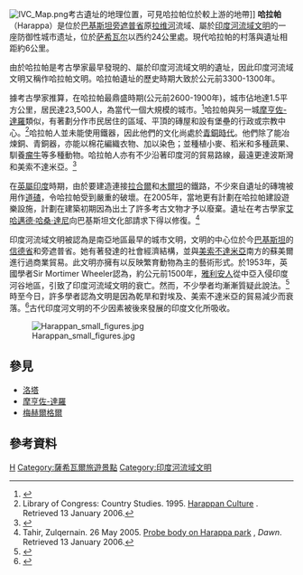 {{擴充|time=2010-6-20}}
{{Infobox ancient site
  |name = 哈拉帕
  |native_name = ਹੜੱਪਾ <br>{{Nastaliq|ہڑپّہ}} {{ur icon}}
  |alternate_name =
  |image = WellAndBathingPlatforms-Harappa.jpg
  |alt =
  |caption = 約於公元前2200-1900年建造的一個大井及沐浴場遺址，
  |map_type = Pakistan
  |map_alt =
  |map_size =
  |latd = 30
  |latm = 37
  |lats = 44
  |latNS = N
  |longd = 72
  |longm = 51
  |longs = 50
  |longEW = E
  |coordinates_display = title
  |location = [[薩希瓦爾縣|薩希瓦爾縣]], [[旁遮普省|旁遮普省]]
  |region =
  |type = 城市
  |part_of =
  |length =
  |width =
  |area = 1.5平方公里
  |height =
  |builder =
  |material =
  |built =
  |abandoned =
  |epochs = [[Periodization_of_the_Indus_Valley_Civilization|Harappa 1]] to [[Periodization_of_the_Indus_Valley_Civilization|Harappa 5]]
  |cultures = [[印度河流域文明|印度河流域文明]]
  |dependency_of =
  |occupants =
  |event =
  |excavations =
  |archaeologists =
  |condition = 遺址
  |ownership = 公眾
  |management =
  |public_access = 
  |website = <!-- {{URL|example.com}} -->
  |notes =
}}
[[Image:IVC_Map.png|thumb]]考古遺址的地理位置，可見哈拉帕位於較上游的地帶]]
'''哈拉帕'''（Harappa）是位於[[巴基斯坦|巴基斯坦]][[旁遮普省|旁遮普省]]原[[拉维河|拉维河]]流域、屬於[[印度河流域文明|印度河流域文明]]的一座防御性城市遗址，位於[[萨希瓦尔|萨希瓦尔]]以西约24公里處。現代哈拉帕的村落與遺址相距約6公里。

由於哈拉帕是考古學家最早發現的、屬於印度河流域文明的遺址，因此印度河流域文明又稱作哈拉帕文明。哈拉帕遺址的歷史時期大致於公元前3300-1300年。

據考古學家推算，在哈拉帕最鼎盛時期(公元前2600-1900年)，城市佔地達1.5平方公里，居民達23,500人，為當代一個大規模的城市。<ref>{{cite book|last=Fagan|first=Brian|title=People of the earth: an introduction to world prehistory|year=2003|publisher=Pearson|isbn=978-0-13-111316-9|page=414}}</ref>哈拉帕與另一城[[摩亨佐-達羅|摩亨佐-達羅]]類似，有著劃分作市民居住的區域、平頂的磚屋和設有堡壘的行政或宗教中心。<ref name=loc>Library of Congress: Country Studies. 1995. [http://ancienthistory.about.com/od/indusvalleyciv/a/harappanculture.htm Harappan Culture] {{Wayback|url=http://ancienthistory.about.com/od/indusvalleyciv/a/harappanculture.htm |date=20070702145021 }}. Retrieved 13 January 2006.</ref>哈拉帕人並未能使用鐵器，因此他們的文化尚處於[[青銅時代|青銅時代]]。他們除了能冶煉銅、青銅器，亦能以棉花編織衣物、加以染色；並種植小麥、稻米和多種蔬果、馴養[[瘤牛|瘤牛]]等多種動物。哈拉帕人亦有不少沿著印度河的貿易路線，最遠更達波斯灣和美索不達米亞。<ref>{{Cite book|title = Worlds Together, Worlds Apart|url = https://archive.org/details/worldstogetherwo0000poll|last = Pollard|first = Elizabeth|publisher = Norton|year = 2015|isbn = 978-0-393-92207-3|location = New York|pages = [https://archive.org/details/worldstogetherwo0000poll/page/67 67]}}</ref>

在[[英屬印度|英屬印度]]時期，由於要建造連接[[拉合爾|拉合爾]]和[[木爾坦|木爾坦]]的鐵路，不少來自遺址的磚塊被用作[[道碴|道碴]]，令哈拉帕受到嚴重的破壞。在2005年，當地更有計劃在哈拉帕建設遊樂設施，計劃在建築初期因為出土了許多考古文物才予以廢棄。遺址在考古學家[[艾哈邁德·哈桑·達尼|艾哈邁德·哈桑·達尼]]向巴基斯坦文化部請求下得以修復。<ref>Tahir, Zulqernain. 26 May 2005. [http://www.dawn.com/2005/05/26/nat24.htm Probe body on Harappa park] {{Wayback|url=http://www.dawn.com/2005/05/26/nat24.htm |date=20070311094301 }}, ''Dawn''. Retrieved 13 January 2006.</ref>

印度河流域文明被認為是南亞地區最早的城市文明，文明的中心位於今[[巴基斯坦|巴基斯坦]]的[[信德省|信德省]]和旁遮普省。她有著發達的社會經濟結構，並與[[美索不達米亞|美索不達米亞]]南方的蘇美爾進行過商業貿易。此文明亦擁有以反映繁育動物為主的藝術形式。於1953年，英國學者Sir Mortimer Wheeler認為，約公元前1500年，[[雅利安人|雅利安人]]從中亞入侵印度河谷地區，引致了印度河流域文明的衰亡。然而，不少學者均漸漸質疑此說法。<ref name="Bryant">{{cite book|title=The Quest for the Origins of Vedic Culture|url=https://archive.org/details/wg785|author=Edwin Bryant|year=2001|pages=[https://archive.org/details/wg785/page/159 159]–60}}</ref>時至今日，許多學者認為文明是因為乾旱和對埃及、美索不達米亞的貿易減少而衰落。<ref name="Science">{{cite journal|journal=Science Magazine|date=6 June 2008|volume=320|title=Indus Collapse: The End or the Beginning of an Asian Culture?|pages=1282–3}}</ref>古代印度河文明的不少因素被後來發展的印度文化所吸收。

[[File:Harappan_small_figures.jpg|thumb]]

== 參見 ==
* [[洛塔|洛塔]]
* [[摩亨佐-達羅|摩亨佐-達羅]]
* [[梅赫爾格爾|梅赫爾格爾]]

== 參考資料 ==
{{Commons category|Harappa}}
{{reflist|refs=
}}

[[Category:旁遮普省城市|H]]
[[Category:薩希瓦爾旅遊景點|Category:薩希瓦爾旅遊景點]]
[[Category:印度河流域文明|Category:印度河流域文明]]
